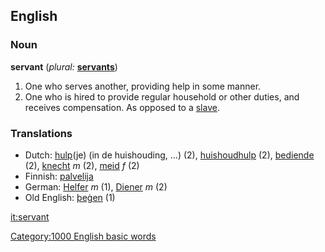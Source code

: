 ==English==

{{rank|prove|engaged|America|993|servant|doctor|Michael|fee}}

===Noun===
'''servant'''  (''plural:'' '''[[servants]]''')
# One who serves another, providing help in some manner.
# One who is hired to provide regular household or other duties, and receives compensation.  As opposed to a [[slave]].

===Translations===
*Dutch: [[hulp]](je) (in de huishouding, ...) (2), [[huishoudhulp]] (2), [[bediende]] (2), [[knecht]] ''m'' (2), [[meid]] ''f'' (2)
*Finnish: [[palvelija]]
*German: [[Helfer]] ''m'' (1), [[Diener]] ''m'' (2)
*Old English: [[þegen|þeġen]] (1)

[[Category:1000 English basic words]]

[[it:servant]]